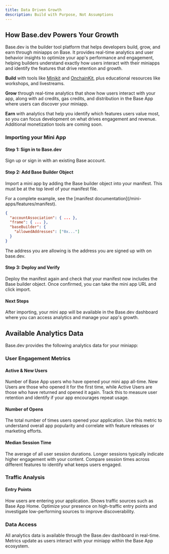 ```yaml
---
title: Data Driven Growth
description: Build with Purpose, Not Assumptions
---
```


## How Base.dev Powers Your Growth

Base.dev is the builder tool platform that helps developers build, grow, and earn through miniapps on Base. It provides real-time analytics and user behavior insights to optimize your app's performance and engagement, helping builders understand exactly how users interact with their miniapps and identify the features that drive retention and growth.

**Build** with tools like [Minikit](/mini-apps/technical-reference/minikit/overview) and [OnchainKit](/onchainkit/getting-started), plus educational resources like workshops, and livestreams.

**Grow** through real-time analytics that show how users interact with your app, along with ad credits, gas credits, and distribution in the Base App where users can discover your miniapp.

**Earn** with analytics that help you identify which features users value most, so you can focus development on what drives engagement and revenue. Additional monetization tools are coming soon.

### Importing your Mini App

#### Step 1: Sign in to Base.dev

Sign up or sign in with an existing Base account.

#### Step 2: Add Base Builder Object

Import a mini app by adding the Base builder object into your manifest. This must be at the top level of your manifest file.

<Callout type="info">
For a complete example, see the [manifest documentation](/mini-apps/features/manifest).
</Callout>

```json
{
  "accountAssociation": { ... },
  "frame": { ... },
  "baseBuilder": {
    "allowedAddresses": ["0x..."]
  }
}
```

<Note>
The address you are allowing is the address you are signed up with on base.dev.
</Note>

#### Step 3: Deploy and Verify

Deploy the manifest again and check that your manifest now includes the Base builder object. Once confirmed, you can take the mini app URL and click import.

#### Next Steps

After importing, your mini app will be available in the Base.dev dashboard where you can access analytics and manage your app's growth.

## Available Analytics Data

Base.dev provides the following analytics data for your miniapp:

### User Engagement Metrics

#### Active & New Users

Number of Base App users who have opened your mini app all-time. New Users are those who opened it for the first time, while Active Users are those who have returned and opened it again. Track this to measure user retention and identify if your app encourages repeat usage.

#### Number of Opens

The total number of times users opened your application. Use this metric to understand overall app popularity and correlate with feature releases or marketing efforts.

#### Median Session Time

The average of all user session durations. Longer sessions typically indicate higher engagement with your content. Compare session times across different features to identify what keeps users engaged.

### Traffic Analysis

#### Entry Points

How users are entering your application. Shows traffic sources such as Base App Home. Optimize your presence on high-traffic entry points and investigate low-performing sources to improve discoverability.

### Data Access

All analytics data is available through the Base.dev dashboard in real-time. Metrics update as users interact with your miniapp within the Base App ecosystem.